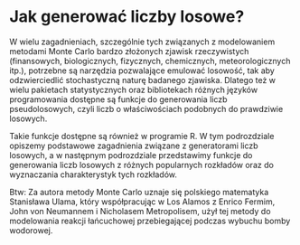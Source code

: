 # Jak generować liczby losowe?

W wielu zagadnieniach, szczególnie tych związanych z modelowaniem metodami Monte Carlo bardzo złożonych zjawisk rzeczywistych (finansowych, biologicznych, fizycznych, chemicznych, meteorologicznych itp.), potrzebne są narzędzia pozwalające emulować losowość, tak aby odzwierciedlić stochastyczną naturę badanego zjawiska.
Dlatego też w wielu pakietach statystycznych oraz bibliotekach różnych języków programowania dostępne są funkcje do generowania liczb pseudolosowych, czyli liczb o właściwościach podobnych do prawdziwie losowych. 

Takie funkcje dostępne są również w programie R. W tym podrozdziale opiszemy podstawowe zagadnienia związane z generatorami liczb losowych, a w następnym podrozdziale przedstawimy funkcje do generowania liczb losowych z różnych popularnych rozkładów oraz do wyznaczania charakterystyk tych rozkładów.

Btw: Za autora metody Monte Carlo uznaje się polskiego matematyka Stanisława Ulama, który współpracując w Los Alamos z Enrico Fermim, John von Neumannem i Nicholasem Metropolisem, użył tej metody do modelowania reakcji łańcuchowej przebiegającej podczas wybuchu bomby wodorowej.
